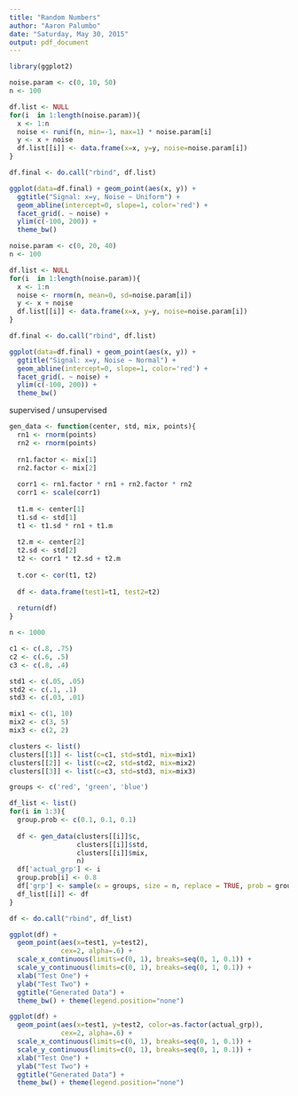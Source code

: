```yaml
---
title: "Random Numbers"
author: "Aaron Palumbo"
date: "Saturday, May 30, 2015"
output: pdf_document
---
```


```r
library(ggplot2)

noise.param <- c(0, 10, 50)
n <- 100

df.list <- NULL
for(i  in 1:length(noise.param)){
  x <- 1:n
  noise <- runif(n, min=-1, max=1) * noise.param[i]
  y <- x + noise
  df.list[[i]] <- data.frame(x=x, y=y, noise=noise.param[i])
}

df.final <- do.call("rbind", df.list)

ggplot(data=df.final) + geom_point(aes(x, y)) + 
  ggtitle("Signal: x=y, Noise ~ Uniform") +
  geom_abline(intercept=0, slope=1, color='red') +
  facet_grid(. ~ noise) +
  ylim(c(-100, 200)) +
  theme_bw()
```

```r
noise.param <- c(0, 20, 40)
n <- 100

df.list <- NULL
for(i  in 1:length(noise.param)){
  x <- 1:n
  noise <- rnorm(n, mean=0, sd=noise.param[i])
  y <- x + noise
  df.list[[i]] <- data.frame(x=x, y=y, noise=noise.param[i])
}

df.final <- do.call("rbind", df.list)

ggplot(data=df.final) + geom_point(aes(x, y)) + 
  ggtitle("Signal: x=y, Noise ~ Normal") +
  geom_abline(intercept=0, slope=1, color='red') +
  facet_grid(. ~ noise) + 
  ylim(c(-100, 200)) +
  theme_bw()
```




supervised / unsupervised

```r
gen_data <- function(center, std, mix, points){
  rn1 <- rnorm(points)
  rn2 <- rnorm(points)
  
  rn1.factor <- mix[1]
  rn2.factor <- mix[2]
  
  corr1 <- rn1.factor * rn1 + rn2.factor * rn2
  corr1 <- scale(corr1)
  
  t1.m <- center[1]
  t1.sd <- std[1]
  t1 <- t1.sd * rn1 + t1.m
  
  t2.m <- center[2]
  t2.sd <- std[2]
  t2 <- corr1 * t2.sd + t2.m
  
  t.cor <- cor(t1, t2)
  
  df <- data.frame(test1=t1, test2=t2)
  
  return(df)
}

n <- 1000

c1 <- c(.8, .75)
c2 <- c(.6, .5)
c3 <- c(.8, .4)

std1 <- c(.05, .05)
std2 <- c(.1, .1)
std3 <- c(.03, .01)

mix1 <- c(1, 10)
mix2 <- c(3, 5)
mix3 <- c(2, 2)

clusters <- list()
clusters[[1]] <- list(c=c1, std=std1, mix=mix1)
clusters[[2]] <- list(c=c2, std=std2, mix=mix2)
clusters[[3]] <- list(c=c3, std=std3, mix=mix3)

groups <- c('red', 'green', 'blue')

df_list <- list()
for(i in 1:3){
  group.prob <- c(0.1, 0.1, 0.1)
  
  df <- gen_data(clusters[[i]]$c,
                 clusters[[i]]$std, 
                 clusters[[i]]$mix,
                 n)
  df['actual_grp'] <- i
  group.prob[i] <- 0.8
  df['grp'] <- sample(x = groups, size = n, replace = TRUE, prob = group.prob)
  df_list[[i]] <- df
}

df <- do.call("rbind", df_list)

ggplot(df) +
  geom_point(aes(x=test1, y=test2), 
             cex=2, alpha=.6) +
  scale_x_continuous(limits=c(0, 1), breaks=seq(0, 1, 0.1)) +
  scale_y_continuous(limits=c(0, 1), breaks=seq(0, 1, 0.1)) +
  xlab("Test One") + 
  ylab("Test Two") +
  ggtitle("Generated Data") +
  theme_bw() + theme(legend.position="none")

ggplot(df) +
  geom_point(aes(x=test1, y=test2, color=as.factor(actual_grp)), 
             cex=2, alpha=.6) +
  scale_x_continuous(limits=c(0, 1), breaks=seq(0, 1, 0.1)) +
  scale_y_continuous(limits=c(0, 1), breaks=seq(0, 1, 0.1)) +
  xlab("Test One") + 
  ylab("Test Two") +
  ggtitle("Generated Data") +
  theme_bw() + theme(legend.position="none")

```